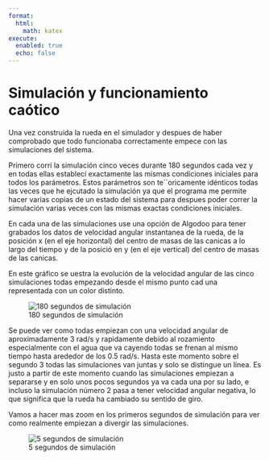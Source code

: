 ```yaml
---
format:
  html:
    math: katex
execute:
  enabled: true
  echo: false
---
```


# Simulación y funcionamiento caótico

Una vez construida la rueda en el simulador y despues de haber comprobado que todo funcionaba correctamente empece con las simulaciones del sistema.

Primero corrí la simulación cinco veces durante 180 segundos cada vez y en todas ellas establecí exactamente las mismas condiciones iniciales para todos los parámetros. Estos parámetros son te´´oricamente idénticos todas las veces que he ejcutado la simulación ya que el programa me permite hacer varias copias de un estado del sistema para despues poder correr la simulación varias veces con las mismas exactas condiciones iniciales.

En cada una de las simulaciones use una opción de Algodoo para tener grabados los datos de velocidad angular instantanea de la rueda, de la posición x (en el eje horizontal) del centro de masas de las canicas a lo largo del tiempo y de la posició en y (en el eje vertical) del centro de masas de las canicas.

En este gráfico se uestra la evolución de la velocidad angular de las cinco simulaciones todas empezando desde el mismo punto cad una representada con un color distinto.

![180 segundos de simulación](output (13).png)

Se puede ver como todas empiezan con una velocidad angular de aproximadamente 3 rad/s y rapidamente debido al rozamiento especialmente con el agua que va cayendo todas se frenan al mismo tiempo hasta arededor de los 0.5 rad/s. Hasta este momento sobre el segundo 3 todas las simulaciones van juntas y solo se distingue un línea. Es justo a partir de este momento cuando las simulaciones empiezan a separarse y en solo unos pocos segundos ya va cada una por su lado, e incluso la simulación número 2 pasa a tener velocidad angular negativa, lo que significa que la rueda ha cambiado su sentido de giro.

Vamos a hacer mas zoom en los primeros segundos de simulación para ver como realmente empiezan a divergir las simulaciones.

![5 segundos de simulación](output (16).png)

